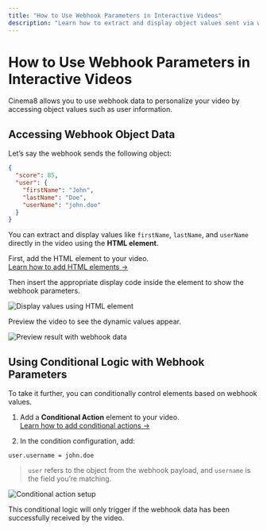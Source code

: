 ```yaml
---
title: "How to Use Webhook Parameters in Interactive Videos"
description: "Learn how to extract and display object values sent via webhook inside a Cinema8 interactive video."
---
```



# How to Use Webhook Parameters in Interactive Videos

<Callout type="info">
Cinema8 allows you to use webhook data to personalize your video by accessing object values such as user information.
</Callout>

## Accessing Webhook Object Data

Let’s say the webhook sends the following object:

```json filename="webhook-payload.json"
{
  "score": 85,
  "user": {
    "firstName": "John",
    "lastName": "Doe",
    "userName": "john.doe"
  }
}
```

You can extract and display values like `firstName`, `lastName`, and `userName` directly in the video using the **HTML element**.

First, add the HTML element to your video.  
[Learn how to add HTML elements →](/engage-and-monetise/html-element)

Then insert the appropriate display code inside the element to show the webhook parameters.

![Display values using HTML element](/screenshot/webhook/webhook-1.webp)

Preview the video to see the dynamic values appear.

![Preview result with webhook data](/screenshot/webhook/webhook-2.webp)

## Using Conditional Logic with Webhook Parameters

To take it further, you can conditionally control elements based on webhook values.

1. Add a **Conditional Action** element to your video.  
   [Learn how to add conditional actions →](/design-advanced-interactivity/conditional-action-element)

2. In the condition configuration, add:

```
user.username = john.doe
```

> `user` refers to the object from the webhook payload, and `username` is the field you’re matching.

![Conditional action setup](/screenshot/webhook/webhook-3.webp)

<Callout type="important">
This conditional logic will only trigger if the webhook data has been successfully received by the video.
</Callout>
